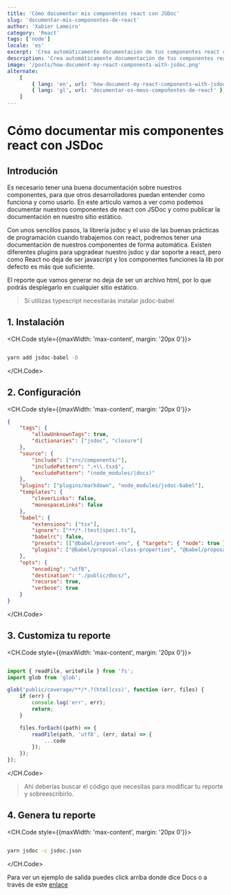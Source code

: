 ```yaml
---
title: 'Cómo documentar mis componentes react con JSDoc'
slug: 'documentar-mis-componentes-de-react'
author: 'Xabier Lameiro'
category: 'React'
tags: ['node']
locale: 'es'
excerpt: 'Crea automáticamente documentación de tus componentes react con jsdoc y publícala en tu sitio estático'
description: 'Crea automáticamente documentación de tus componentes react con jsdoc y publícala en tu sitio estático'
image: '/posts/how-document-my-react-components-with-jsdoc.png'
alternate:
    [
        { lang: 'en', url: 'how-document-my-react-components-with-jsdoc' },
        { lang: 'gl', url: 'documentar-os-meus-compoñentes-de-react' },
    ]
---
```


# Cómo documentar mis componentes react con JSDoc

<Date date="01-16-2023" />

## Introdución

Es necesario tener una buena documentación sobre nuestros componentes, para que otros desarrolladores puedan entender como funciona y como usarlo. En este articulo vamos a ver como podemos documentar nuestros componentes de react con JSDoc y como publicar la documentación en nuestro sitio estático.

Con unos sencillos pasos, la librería jsdoc y el uso de las buenas prácticas de programación cuando trabajemos con react, podremos tener una documentación de nuestros componentes de forma automática. Existen diferentes plugins para upgradear nuestro jsdoc y dar soporte a react, pero como React no deja de ser javascript y los componentes funciones la lib por defecto es más que suficiente.

El reporte que vamos generar no deja de ser un archivo html, por lo que podrás desplegarlo en cualquier sitio estático.

> Si utilizas typescript necesitarás instalar jsdoc-babel

## 1. Instalación

<CH.Code style={{maxWidth: 'max-content', margin: '20px 0'}}>

```bash

yarn add jsdoc-babel -D

```

</CH.Code>

## 2. Configuración

<CH.Code style={{maxWidth: 'max-content', margin: '20px 0'}}>

```json jsdoc.json
{
    "tags": {
        "allowUnknownTags": true,
        "dictionaries": ["jsdoc", "closure"]
    },
    "source": {
        "include": ["src/components/"],
        "includePattern": ".+\\.tsx$",
        "excludePattern": "(node_modules/|docs)"
    },
    "plugins": ["plugins/markdown", "node_modules/jsdoc-babel"],
    "templates": {
        "cleverLinks": false,
        "monospaceLinks": false
    },
    "babel": {
        "extensions": ["tsx"],
        "ignore": ["**/*.(test|spec).ts"],
        "babelrc": false,
        "presets": [["@babel/preset-env", { "targets": { "node": true } }], "@babel/preset-typescript"],
        "plugins": ["@babel/proposal-class-properties", "@babel/proposal-object-rest-spread"]
    },
    "opts": {
        "encoding": "utf8",
        "destination": "./public/docs/",
        "recurse": true,
        "verbose": true
    }
}
```

</CH.Code>

## 3. Customiza tu reporte

<CH.Code style={{maxWidth: 'max-content', margin: '20px 0'}}>

```js custom-reporter.js mark=13

import { readFile, writeFile } from 'fs';
import glob from 'glob';

glob('public/coverage/**/*.?(html|css)', function (err, files) {
    if (err) {
        console.log('err', err);
        return;
    }

    files.forEach((path) => {
        readFile(path, 'utf8', (err, data) => {
            ...code
        });
    });
});


```

</CH.Code>

> Ahí deberías buscar el código que necesitas para modificar tu reporte y sobreescribirlo.

## 4. Genera tu reporte

<CH.Code style={{maxWidth: 'max-content', margin: '20px 0'}}>

```bash

yarn jsdoc -c jsdoc.json

```

</CH.Code>

Para ver un ejemplo de salida puedes click arriba donde dice Docs o a través de este [enlace](https://xabierlameiro.com/docs 'Link to my docs')
